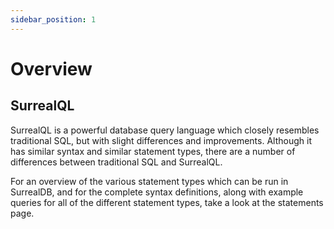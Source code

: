```yaml
---
sidebar_position: 1
---
```


# Overview

## SurrealQL

SurrealQL is a powerful database query language which closely resembles traditional SQL, but with slight differences and improvements. Although it has similar syntax and similar statement types, there are a number of differences between traditional SQL and SurrealQL.

For an overview of the various statement types which can be run in SurrealDB, and for the complete syntax definitions, along with example queries for all of the different statement types, take a look at the statements page.